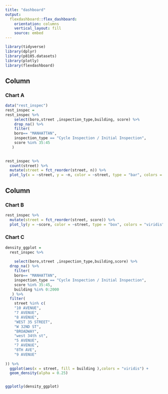 ```yaml
---
title: "dashboard"
output: 
  flexdashboard::flex_dashboard:
    orientation: columns
    vertical_layout: fill
    source: embed
---
```


```r
library(tidyverse)
library(dplyr)
library(p8105.datasets)
library(plotly)
library(flexdashboard)
```

Column {data-width=650}
-----------------------------------------------------------------------

### Chart A

```r
data("rest_inspec")
rest_inspec = 
rest_inspec %>% 
    select(boro,street ,inspection_type,building, score) %>% 
    drop_na() %>% 
    filter(
    boro== "MANHATTAN",
    inspection_type == "Cycle Inspection / Initial Inspection",
    score %in% 35:45
   )
   

rest_inspec %>% 
  count(street) %>% 
  mutate(street = fct_reorder(street, n)) %>% 
  plot_ly(x = ~street, y = ~n, color = ~street, type = "bar", colors = "viridis")

```

Column {data-width=350}
-----------------------------------------------------------------------

### Chart B

```r
rest_inspec %>% 
  mutate(street = fct_reorder(street, score)) %>% 
  plot_ly(y = ~score, color = ~street, type = "box", colors = "viridis")
```

### Chart C

```r
density_ggplot = 
  rest_inspec %>%
  
    select(boro,street ,inspection_type,building,score) %>% 
  drop_na() %>% 
    filter(
    boro== "MANHATTAN",
    inspection_type == "Cycle Inspection / Initial Inspection",
    score %in% 35:45,
    building %in% 0:2000
   ) %>%
  filter( 
    street %in% c(
    "10 AVENUE", 
    "7 AVENUE",
    "8 AVENUE",
    "WEST 35 STREET",
    "W 32ND ST",
    "BROADWAY",
    "west 34th st",	
    "5 AVENUE",	
    "7 AVENUE",
    "8TH AVE",
    "9 AVENUE"
   
)) %>% 
  ggplot(aes(x = street, fill = building ),colors = "viridis") +
  geom_density(alpha = 0.25) 


ggplotly(density_ggplot)
```

